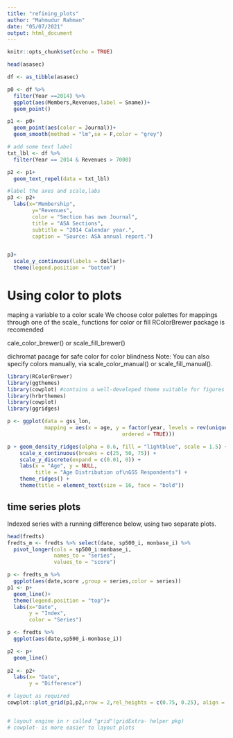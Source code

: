 ```yaml
---
title: "refining_plots"
author: "Mahmudur Rahman"
date: "05/07/2021"
output: html_document
---
```


```r
knitr::opts_chunk$set(echo = TRUE)
```

```r
head(asasec)

df <- as_tibble(asasec)

p0 <- df %>% 
  filter(Year ==2014) %>% 
  ggplot(aes(Members,Revenues,label = Sname))+
  geom_point()

p1 <- p0+
  geom_point(aes(color = Journal))+
  geom_smooth(method = "lm",se = F,color = "grey")

# add some text label
txt_lbl <- df %>% 
  filter(Year == 2014 & Revenues > 7000)

p2 <- p1+
  geom_text_repel(data = txt_lbl)

#label the axes and scale,labs
p3 <- p2+
  labs(x="Membership",
        y="Revenues",
        color = "Section has own Journal",
        title = "ASA Sections",
        subtitle = "2014 Calendar year.",
        caption = "Source: ASA annual report.")


p3+
  scale_y_continuous(labels = dollar)+
  theme(legend.position = "bottom")
```
# Using color to plots
maping a variable to a color scale 
We choose color palettes for mappings through one of the scale_ functions for color or fill
RColorBrewer package is recomended 

cale_color_brewer() or
scale_fill_brewer()

dichromat pacage for safe color for  color blindness
Note:
You can also specify colors manually, via scale_color_manual() or scale_fill_manual().
```r
library(RColorBrewer)
library(ggthemes)
library(cowplot) #contains a well-developed theme suitable for figures
library(hrbrthemes)
library(cowplot)
library(ggridges)
```


```r

p <- ggplot(data = gss_lon,
            mapping = aes(x = age, y = factor(year, levels = rev(unique(year)),
                                     ordered = TRUE)))

p + geom_density_ridges(alpha = 0.6, fill = "lightblue", scale = 1.5) +
    scale_x_continuous(breaks = c(25, 50, 75)) +
    scale_y_discrete(expand = c(0.01, 0)) + 
    labs(x = "Age", y = NULL,
         title = "Age Distribution of\nGSS Respondents") +
    theme_ridges() +
    theme(title = element_text(size = 16, face = "bold"))

```

## time series plots 
Indexed series with a running difference below, using two separate plots.
```r

head(fredts)
fredts_m <- fredts %>% select(date, sp500_i, monbase_i) %>%
  pivot_longer(cols = sp500_i:monbase_i,
               names_to = "series",
               values_to = "score")

p <- fredts_m %>% 
  ggplot(aes(date,score ,group = series,color = series))
p1 <- p+
  geom_line()+
  theme(legend.position = "top")+
  labs(x="Date",
       y = "Index",
       color = "Series")

p <- fredts %>% 
  ggplot(aes(date,sp500_i-monbase_i))

p2 <- p+
  geom_line()
  
p2 <- p2+
  labs(x= "Date",
       y = "Difference")

# layout as required
cowplot::plot_grid(p1,p2,nrow = 2,rel_heights = c(0.75, 0.25), align = "v")


# layout engine in r called "grid"(gridExtra- helper pkg)
# cowplot- is more easier to layout plots

```
